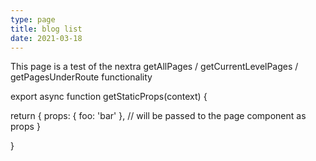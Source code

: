 ```yaml
---
type: page
title: blog list
date: 2021-03-18
---
```



This page is a test of the nextra getAllPages / getCurrentLevelPages / getPagesUnderRoute functionality

export async function getStaticProps(context) {

  return {
    props: {
      foo: 'bar'
    }, // will be passed to the page component as props
  }

}